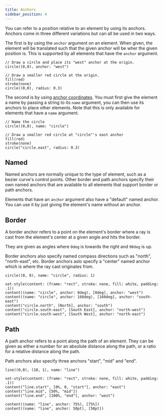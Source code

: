 ```yaml
---
title: Anchors
sidebar_position: 4
---
```



You can refer to a position relative to an element by using its anchors. Anchors come in three different variations but can all be used in two ways.

The first is by using the `anchor` argument on an element. When given, the element will be translated such that the given anchor will be wher the given position is. This is supported by all elements that have the `anchor` argument.

```typc example
// Draw a circle and place its "west" anchor at the origin.
circle((0,0), anchor: "west")

// Draw a smaller red circle at the origin.
fill(red)
stroke(none)
circle((0,0), radius: 0.3)
```

The second is by using [anchor coordinates](/basics/coordinate-systems#anchor). You must first give the element a name by passing a string to its `name` argument, you can then use its anchors to place other elements. Note that this is only available for elements that have a `name` argument.

```typc example
// Name the circle
circle((0,0), name: "circle")

// Draw a smaller red circle at "circle"'s east anchor
fill(red)
stroke(none)
circle("circle.east", radius: 0.3)
```

## Named
Named anchors are normally unique to the type of element, such as a bezier curve's control points. Other border and path anchors specify their own named anchors that are available to all elements that support border or path anchors.

Elements that have an `anchor` argument also have a "default" named anchor. You can use it by just giving the element's name without an anchor.

## Border
A border anchor refers to a point on the element's border where a ray is cast from the element's center at a given angle and hits the border.

They are given as angles where `0deg` is towards the right and `90deg` is up.

Border anchors also specify named compass directions such as "north", "north-east", etc. Border anchors aslo specify a "center" named anchor which is where the ray cast originates from.

```typc example
circle((0, 0), name: "circle", radius: 1)

set-style(content: (frame: "rect", stroke: none, fill: white, padding: .1))
content((name: "circle", anchor: 0deg), [0deg], anchor: "west")
content((name: "circle", anchor: 160deg), [160deg], anchor: "south-east")
content("circle.north", [North], anchor: "south")
content("circle.south-east", [South East], anchor: "north-west")
content("circle.south-west", [South West], anchor: "north-east")
```

## Path
A path anchor refers to a point along the path of an element. They can be given as either a <Type>number</Type> for an absolute distance along the path, or a <Type>ratio</Type> for a relative distance along the path.

Path anchors also specify three anchors "start", "mid" and "end".

```typc example
line((0,0), (10, 1), name: "line")

set-style(content: (frame: "rect", stroke: none, fill: white, padding: .1))
content("line.start", [0%, 0, "start"], anchor: "east")
content("line.mid", [50%, "mid"])
content("line.end", [100%, "end"], anchor: "west")

content((name: "line", anchor: 75%), [75%])
content((name: "line", anchor: 50pt), [50pt])
```